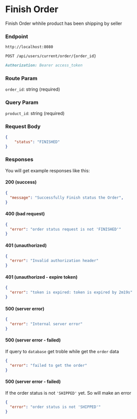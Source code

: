 # Finish Order

Finish Order whhile product has been shipping by seller

### Endpoint

```md filename="Base URL"
http://localhost:8080
```

```md filename="Method and Endpoint"
POST /api/users/current/order/{order_id}
```

```md filename="Headers"
Authorization: Bearer access_token
```

### Route Param

`order_id`: string (required)

### Query Param

`product_id`: string (required)

### Request Body
```json filename="Request Body"
{
    "status": "FINISHED"
}
```

### Responses

You will get example responses like this:

#### 200 (success)

```json filename="Response Body"
{
  "message": "Successfully Finish status the Order",
}
```

#### 400 (bad request)

```json filename="Response Body"
{
  "error": "order status request is not 'FINISHED'"
}
```

#### 401 (unauthorized)

```json filename="Response Body"
{
  "error": "Invalid authorization header"
}
```

#### 401 (unauthorized - expire token)

```json filename="Response Body"
{
  "error": "token is expired: token is expired by 2m19s"
}
```

#### 500 (server error)

```json filename="Response Body"
{
  "error": "Internal server error"
}
```

#### 500 (server error - failed)

If query to `database` get troble while get the `order` data

```json filename="Response Body"
{
  "error": "failed to get the order"
}
```

#### 500 (server error - failed)

If the order status is not `'SHIPPED'` yet. So will make an error

```json filename="Response Body"
{
  "error": "order status is not 'SHIPPED'"
}
```


